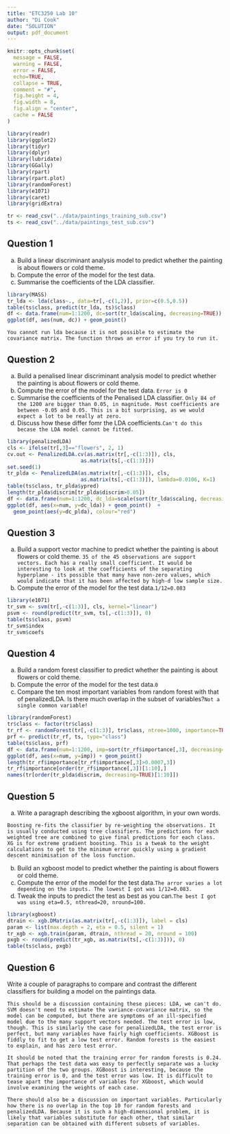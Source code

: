 ```yaml
---
title: "ETC3250 Lab 10"
author: "Di Cook"
date: "SOLUTION"
output: pdf_document
---
```


```r
knitr::opts_chunk$set(
  message = FALSE,
  warning = FALSE,
  error = FALSE, 
  echo=TRUE,
  collapse = TRUE,
  comment = "#",
  fig.height = 4,
  fig.width = 8,
  fig.align = "center",
  cache = FALSE
)
```

```r
library(readr)
library(ggplot2)
library(tidyr)
library(dplyr)
library(lubridate)
library(GGally)
library(rpart)
library(rpart.plot)
library(randomForest)
library(e1071)
library(caret)
library(gridExtra)
```


```r
tr <- read_csv("../data/paintings_training_sub.csv")
ts <- read_csv("../data/paintings_test_sub.csv")
```

## Question 1

a. Build a linear discriminant analysis model to predict whether the painting is about flowers or cold theme. 
b. Compute the error of the model for the test data.
c. Summarise the coefficients of the LDA classifier.

```r
library(MASS)
tr_lda <- lda(class~., data=tr[,-c(1,2)], prior=c(0.5,0.5))
table(ts$class, predict(tr_lda, ts)$class)
df <- data.frame(num=1:1200, dc=sort(tr_lda$scaling, decreasing=TRUE))
ggplot(df, aes(num, dc)) + geom_point()
```

`You cannot run lda because it is not possible to estimate the covariance matrix. The function throws an error if you try to run it.`

## Question 2

a. Build a penalised linear discriminant analysis model to predict whether the painting is about flowers or cold theme. 
b. Compute the error of the model for the test data. `Error is 0`
c. Summarise the coefficients of the Penalised LDA classifier.
`Only 84 of the 1200 are bigger than 0.05, in magnitude. Most coefficients are between -0.05 and 0.05. This is a bit surprising, as we would expect a lot to be really at zero.`
d. Discuss how these differ fomr the LDA coefficients.`Can't do this becase the LDA model cannot be fitted.`

```r
library(penalizedLDA)
cls <- ifelse(tr[,3]=="flowers", 2, 1)
cv.out <- PenalizedLDA.cv(as.matrix(tr[,-c(1:3)]), cls, 
                        as.matrix(ts[,-c(1:3)]))
set.seed(1)
tr_plda <- PenalizedLDA(as.matrix(tr[,-c(1:3)]), cls, 
                        as.matrix(ts[,-c(1:3)]), lambda=0.0106, K=1)
table(ts$class, tr_plda$ypred)
length(tr_plda$discrim[tr_plda$discrim>0.05])
df <- data.frame(num=1:1200, dc_lda=scale(sort(tr_lda$scaling, decreasing=TRUE)), dc_plda=scale(sort(tr_plda$discrim, decreasing=TRUE)))
ggplot(df, aes(x=num, y=dc_lda)) + geom_point()  + 
  geom_point(aes(y=dc_plda), colour="red")
```

## Question 3

a. Build a support vector machine to predict whether the painting is about flowers or cold theme. `35 of the 45 observations are support vectors. Each has a really small coefficient. It would be interesting to look at the coefficients of the separating hyperplane - its possible that many have non-zero values, which would indicate that it has been affected by high-d low sample size.`
b. Compute the error of the model for the test data.`1/12=0.083`


```r
library(e1071)
tr_svm <- svm(tr[,-c(1:3)], cls, kernel="linear")
psvm <- round(predict(tr_svm, ts[,-c(1:3)]), 0)
table(ts$class, psvm)
tr_svm$index
tr_svm$coefs
```

## Question 4

a. Build a random forest classifier to predict whether the painting is about flowers or cold theme. 
b. Compute the error of the model for the test data.`0`
c. Compare the ten most important variables from random forest with that of penalizedLDA. Is there much overlap in the subset of variables?`Not a single common variable!`

```r
library(randomForest)
tr$class <- factor(tr$class)
tr_rf <- randomForest(tr[,-c(1:3)], tr$class, ntree=1000, importance=TRUE)
prf <- predict(tr_rf, ts, type="class")
table(ts$class, prf)
df <- data.frame(num=1:1200, imp=sort(tr_rf$importance[,3], decreasing=TRUE))
ggplot(df, aes(x=num, y=imp)) + geom_point() 
length(tr_rf$importance[tr_rf$importance[,3]>0.0007,3])
tr_rf$importance[order(tr_rf$importance[,3])[1:10],]
names(tr[order(tr_plda$discrim, decreasing=TRUE)[1:10]])
```

## Question 5

a. Write a paragraph describing the xgboost algorithm, in your own words.

`Boosting re-fits the classifier by re-weighting the observations. It is usually conducted using tree classifiers. The predictions for each weighted tree are combined to give final predictions for each class. XG is for extreme gradient boosting. This is a tweak to the weight calculations to get to the minimum error quickly using a gradient descent minimisation of the loss function.`

b. Build an xgboost model to predict whether the painting is about flowers or cold theme. 
c. Compute the error of the model for the test data.`The arror varies a lot depending on the inputs. The lowest I got was 1/12=0.083.`
d. Tweak the inputs to predict the test as best as you can.`The best I got was using eta=0.5, nthread=20, nround=100.`

```r
library(xgboost)
dtrain <- xgb.DMatrix(as.matrix(tr[,-c(1:3)]), label = cls)
param <- list(max.depth = 2, eta = 0.5, silent = 1)
tr_xgb <- xgb.train(param, dtrain, nthread = 20, nround = 100)
pxgb <- round(predict(tr_xgb, as.matrix(ts[,-c(1:3)])), 0)
table(ts$class, pxgb)
```

## Question 6

Write a couple of paragraphs to compare and contrast the different classifiers for building a model on the paintings data.

`This should be a discussion containing these pieces: LDA, we can't do. SVM doesn't need to estimate the variance-covariance matrix, so the model can be computed, but there are symptoms of an ill-specified model due to the many support vectors needed. The test error is low, though. This is similarly the case for penalizedLDA, the test error is perfect, but many variables have fairly high coefficients. XGBoost is fiddly to fit to get a low test error. Random forests is the easiest to explain, and has zero test error.`

`It should be noted that the training error for random forests is 0.24. That perhaps the test data was easy to perfectly separate was a lucky partition of the two groups. XGBoost is interesting, because the training error is 0, and the test error was low. It is difficult to tease apart the importance of variables for XGboost, which would involve examining the weights of each case.`

`There should also be a discussion on important variables. Particularly how there is no overlap in the top 10 for random forests and penalizedLDA. Because it is such a high-dimensional problem, it is likely that variables substitute for each other, that similar separation can be obtained with different subsets of variables.`

